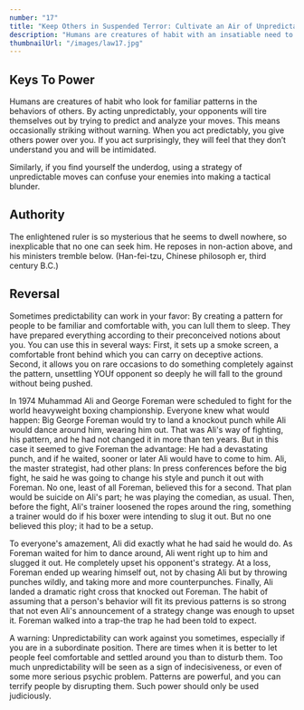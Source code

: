 ```yaml
---
number: "17"
title: "Keep Others in Suspended Terror: Cultivate an Air of Unpredictability"
description: "Humans are creatures of habit with an insatiable need to see familiarity in other people s actions. Your predictability gives them a sense of control. Turn the tables: Be deliberately unpredictable. Behavior that seems to have no consistency or purpose will keep them o.tJ-balance, and they will wear themselves out trying to explain your moves. Taken to an extreme, this strategy can intimidate and terrorize."
thumbnailUrl: "/images/law17.jpg"
---
```


## Keys To Power

Humans are creatures of habit who look for familiar patterns in the behaviors of others. By acting unpredictably, your opponents will tire themselves out by trying to predict and analyze your moves. This means occasionally striking without warning. When you act predictably, you give others power over you. If you act surprisingly, they will feel that they don’t understand you and will be intimidated.

Similarly, if you find yourself the underdog, using a strategy of unpredictable moves can confuse your enemies into making a tactical blunder.

## Authority

The enlightened ruler is so mysterious that he seems to dwell nowhere, so inexplicable that no one can seek him. He reposes in non-action above, and his ministers tremble below. (Han-fei-tzu, Chinese philosoph er, third century B.C.)

## Reversal

Sometimes predictability can work in your favor: By creating a pattern for people to be familiar and comfortable with, you can lull them to sleep. They have prepared everything according to their preconceived notions about you. You can use this in several ways: First, it sets up a smoke screen, a comfortable front behind which you can carry on deceptive actions. Second, it allows you on rare occasions to do something completely against the pattern, unsettling YOUf opponent so deeply he will fall to the ground without being pushed.

In 1974 Muhammad Ali and George Foreman were scheduled to fight for the world heavyweight boxing championship. Everyone knew what would happen: Big George Foreman would try to land a knockout punch while Ali would dance around him, wearing him out. That was Ali's way of fighting, his pattern, and he had not changed it in more than ten years. But in this case it seemed to give Foreman the advantage: He had a devastating punch, and if he waited, sooner or later Ali would have to come to him. Ali, the master strategist, had other plans: In press conferences before the big fight, he said he was going to change his style and punch it out with Foreman. No one, least of all Foreman, believed this for a second. That plan would be suicide on Ali's part; he was playing the comedian, as usual. Then, before the fight, Ali's trainer loosened the ropes around the ring, something a trainer would do if his boxer were intending to slug it out. But no one believed this ploy; it had to be a setup.

To everyone's amazement, Ali did exactly what he had said he would do. As Foreman waited for him to dance around, Ali went right up to him and slugged it out. He completely upset his opponent's strategy. At a loss, Foreman ended up wearing himself out, not by chasing Ali but by throwing punches wildly, and taking more and more counterpunches. Finally, Ali landed a dramatic right cross that knocked out Foreman. The habit of assuming that a person's behavior will fit its previous patterns is so strong that not even Ali's announcement of a strategy change was enough to upset it. Foreman walked into a trap-the trap he had been told to expect.

A warning: Unpredictability can work against you sometimes, especially if you are in a subordinate position. There are times when it is better to let people feel comfortable and settled around you than to disturb them. Too much unpredictability will be seen as a sign of indecisiveness, or even of some more serious psychic problem. Patterns are powerful, and you can terrify people by disrupting them. Such power should only be used judiciously.

